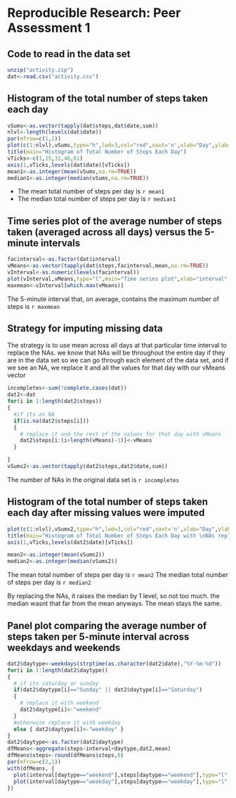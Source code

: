 # Reproducible Research: Peer Assessment 1


## Code to read in the data set
```r
unzip("activity.zip")
dat<-read.csv("activity.csv")
```
## Histogram of the total number of steps taken each day

```r
vSums<-as.vector(tapply(dat$steps,dat$date,sum))
nlvl<-length(levels(dat$date))
par(mfrow=c(1,1))
plot(c(1:nlvl),vSums,type="h",lwd=3,col="red",xaxt='n',xlab="Day",ylab="Total Steps That Day")
title(main="Histogram of Total Number of Steps Each Day")
vTicks<-c(1,15,31,46,61)
axis(1,vTicks,levels(dat$date)[vTicks])
mean1<-as.integer(mean(vSums,na.rm=TRUE))
median1<-as.integer(median(vSums,na.rm=TRUE))
```

* The mean total number of steps per day is `r mean1`
* The median total number of steps per day is `r median1`

## Time series plot of the average number of steps taken (averaged across all days) versus the 5-minute intervals

```r
facinterval<-as.factor(dat$interval)
vMeans<-as.vector(tapply(dat$steps,facinterval,mean,na.rm=TRUE))
vInterval<-as.numeric(levels(facinterval))
plot(vInterval,vMeans,type="l",main="Time series plot",xlab="interval",ylab="average number of steps at that interval")
maxmean<-vInterval[which.max(vMeans)]
```
The 5-minute interval that, on average, contains the maximum number of steps is `r maxmean`


## Strategy for imputing missing data

The strategy is to use mean across all days at that particular time interval to replace the NAs. we know that NAs will be throughout the entire day if they are in the data set
so we can go through each element of the data set, and if we see an NA, we replace it and all the values for that day with our vMeans vector

```r
incompletes<-sum(!complete.cases(dat))
dat2<-dat
for(i in 1:length(dat2$steps))
{
  #if its an NA
  if(is.na(dat2$steps[i]))
  {
    # replace it and the rest of the values for that day with vMeans
    dat2$steps[i:(i+length(vMeans)-1)]<-vMeans
  }

}
vSums2<-as.vector(tapply(dat2$steps,dat2$date,sum))
```

The number of NAs in the original data set is `r incompletes`


## Histogram of the total number of steps taken each day after missing values were imputed

```r
plot(c(1:nlvl),vSums2,type="h",lwd=3,col="red",xaxt='n',xlab="Day",ylab="Total Steps That Day")
title(main="Histogram of Total Number of Steps Each Day with \nNAs replaced by the mean at each day")
axis(1,vTicks,levels(dat2$date)[vTicks])
```

```r
mean2<-as.integer(mean(vSums2))
median2<-as.integer(median(vSums2))
```

The mean total number of steps per day is `r mean2`
The median total number of steps per day is `r median2`

By replacing the NAs, it raises the median by 1 level, so not too much. the median wasnt that far from the mean anyways. The mean stays the same. 

## Panel plot comparing the average number of steps taken per 5-minute interval across weekdays and weekends

```r
dat2$daytype<-weekdays(strptime(as.character(dat2$date),"%Y-%m-%d"))
for(i in 1:length(dat2$daytype))
{
  # if its saturday or sunday
  if(dat2$daytype[i]=="Sunday" || dat2$daytype[i]=="Saturday")
  {
    # replace it with weekend
    dat2$daytype[i]<-"weekend"
  }
  #otherwise replace it with weekday
  else { dat2$daytype[i]<-"weekday" }
}
dat2$daytype<-as.factor(dat2$daytype)
dfMeans<-aggregate(steps~interval+daytype,dat2,mean)
dfMeans$steps<-round(dfMeans$steps,0)
par(mfrow=c(2,1))
with(dfMeans, {
  plot(interval[daytype=="weekend"],steps[daytype=="weekend"],type="l",main="Weekend",xlab="Time interval",ylab="Mean steps at each time interval")
  plot(interval[daytype=="weekday"],steps[daytype=="weekday"],type="l",main="Weekday",xlab="Time interval",ylab="Mean steps at each time interval")
})
```
